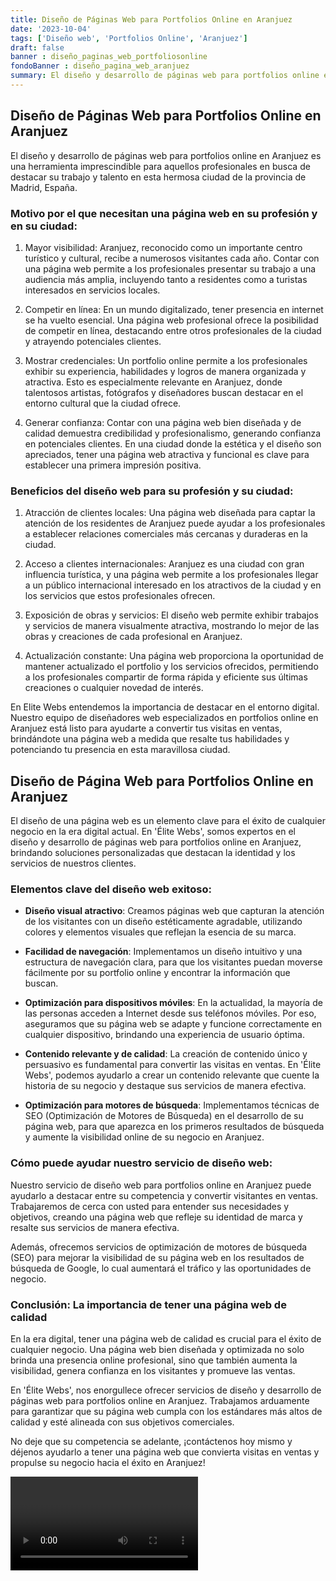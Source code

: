 ```yaml
---
title: Diseño de Páginas Web para Portfolios Online en Aranjuez
date: '2023-10-04'
tags: ['Diseño web', 'Portfolios Online', 'Aranjuez']
draft: false
banner : diseño_paginas_web_portfoliosonline
fondoBanner : diseño_pagina_web_aranjuez
summary: El diseño y desarrollo de páginas web para portfolios online en Aranjuez es una herramienta imprescindible para aquellos profesionales en busca de destacar su trabajo y talento en esta hermosa ciudad de la provincia de Madrid, España.
---
```


## Diseño de Páginas Web para Portfolios Online en Aranjuez

El diseño y desarrollo de páginas web para portfolios online en Aranjuez es una herramienta imprescindible para aquellos profesionales en busca de destacar su trabajo y talento en esta hermosa ciudad de la provincia de Madrid, España.

### Motivo por el que necesitan una página web en su profesión y en su ciudad:

1. Mayor visibilidad: Aranjuez, reconocido como un importante centro turístico y cultural, recibe a numerosos visitantes cada año. Contar con una página web permite a los profesionales presentar su trabajo a una audiencia más amplia, incluyendo tanto a residentes como a turistas interesados en servicios locales.

2. Competir en línea: En un mundo digitalizado, tener presencia en internet se ha vuelto esencial. Una página web profesional ofrece la posibilidad de competir en línea, destacando entre otros profesionales de la ciudad y atrayendo potenciales clientes.

3. Mostrar credenciales: Un portfolio online permite a los profesionales exhibir su experiencia, habilidades y logros de manera organizada y atractiva. Esto es especialmente relevante en Aranjuez, donde talentosos artistas, fotógrafos y diseñadores buscan destacar en el entorno cultural que la ciudad ofrece.

4. Generar confianza: Contar con una página web bien diseñada y de calidad demuestra credibilidad y profesionalismo, generando confianza en potenciales clientes. En una ciudad donde la estética y el diseño son apreciados, tener una página web atractiva y funcional es clave para establecer una primera impresión positiva.

### Beneficios del diseño web para su profesión y su ciudad:

1. Atracción de clientes locales: Una página web diseñada para captar la atención de los residentes de Aranjuez puede ayudar a los profesionales a establecer relaciones comerciales más cercanas y duraderas en la ciudad.

2. Acceso a clientes internacionales: Aranjuez es una ciudad con gran influencia turística, y una página web permite a los profesionales llegar a un público internacional interesado en los atractivos de la ciudad y en los servicios que estos profesionales ofrecen.

3. Exposición de obras y servicios: El diseño web permite exhibir trabajos y servicios de manera visualmente atractiva, mostrando lo mejor de las obras y creaciones de cada profesional en Aranjuez.

4. Actualización constante: Una página web proporciona la oportunidad de mantener actualizado el portfolio y los servicios ofrecidos, permitiendo a los profesionales compartir de forma rápida y eficiente sus últimas creaciones o cualquier novedad de interés.

En Elite Webs entendemos la importancia de destacar en el entorno digital. Nuestro equipo de diseñadores web especializados en portfolios online en Aranjuez está listo para ayudarte a convertir tus visitas en ventas, brindándote una página web a medida que resalte tus habilidades y potenciando tu presencia en esta maravillosa ciudad.

<GifSeo />

<Cta />

## Diseño de Página Web para Portfolios Online en Aranjuez

El diseño de una página web es un elemento clave para el éxito de cualquier negocio en la era digital actual. En 'Élite Webs', somos expertos en el diseño y desarrollo de páginas web para portfolios online en Aranjuez, brindando soluciones personalizadas que destacan la identidad y los servicios de nuestros clientes.

### Elementos clave del diseño web exitoso:

- **Diseño visual atractivo**: Creamos páginas web que capturan la atención de los visitantes con un diseño estéticamente agradable, utilizando colores y elementos visuales que reflejan la esencia de su marca.

- **Facilidad de navegación**: Implementamos un diseño intuitivo y una estructura de navegación clara, para que los visitantes puedan moverse fácilmente por su portfolio online y encontrar la información que buscan.

- **Optimización para dispositivos móviles**: En la actualidad, la mayoría de las personas acceden a Internet desde sus teléfonos móviles. Por eso, aseguramos que su página web se adapte y funcione correctamente en cualquier dispositivo, brindando una experiencia de usuario óptima.

- **Contenido relevante y de calidad**: La creación de contenido único y persuasivo es fundamental para convertir las visitas en ventas. En 'Élite Webs', podemos ayudarlo a crear un contenido relevante que cuente la historia de su negocio y destaque sus servicios de manera efectiva.

- **Optimización para motores de búsqueda**: Implementamos técnicas de SEO (Optimización de Motores de Búsqueda) en el desarrollo de su página web, para que aparezca en los primeros resultados de búsqueda y aumente la visibilidad online de su negocio en Aranjuez.

### Cómo puede ayudar nuestro servicio de diseño web:

Nuestro servicio de diseño web para portfolios online en Aranjuez puede ayudarlo a destacar entre su competencia y convertir visitantes en ventas. Trabajaremos de cerca con usted para entender sus necesidades y objetivos, creando una página web que refleje su identidad de marca y resalte sus servicios de manera efectiva.

Además, ofrecemos servicios de optimización de motores de búsqueda (SEO) para mejorar la visibilidad de su página web en los resultados de búsqueda de Google, lo cual aumentará el tráfico y las oportunidades de negocio.

### Conclusión: La importancia de tener una página web de calidad

En la era digital, tener una página web de calidad es crucial para el éxito de cualquier negocio. Una página web bien diseñada y optimizada no solo brinda una presencia online profesional, sino que también aumenta la visibilidad, genera confianza en los visitantes y promueve las ventas.

En 'Élite Webs', nos enorgullece ofrecer servicios de diseño y desarrollo de páginas web para portfolios online en Aranjuez. Trabajamos arduamente para garantizar que su página web cumpla con los estándares más altos de calidad y esté alineada con sus objetivos comerciales.

No deje que su competencia se adelante, ¡contáctenos hoy mismo y déjenos ayudarlo a tener una página web que convierta visitas en ventas y propulse su negocio hacia el éxito en Aranjuez!

<Video />

<CtaBot job='Portfolios Online' city='Aranjuez'/>

<Gmaps query='Aranjuez+españa+maps' />